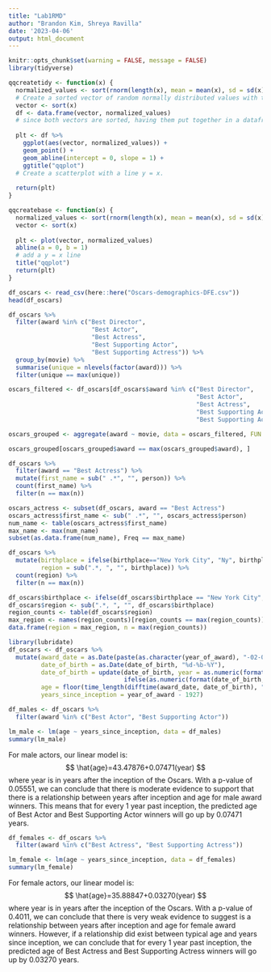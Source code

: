 ```yaml
---
title: "Lab1RMD"
author: "Brandon Kim, Shreya Ravilla"
date: '2023-04-06'
output: html_document
---
```


```r
knitr::opts_chunk$set(warning = FALSE, message = FALSE) 
library(tidyverse)
```


```r
qqcreatetidy <- function(x) {
  normalized_values <- sort(rnorm(length(x), mean = mean(x), sd = sd(x))) 
  # Create a sorted vector of random normally distributed values with the mean and sd of the inputted vector
  vector <- sort(x)
  df <- data.frame(vector, normalized_values)
  # since both vectors are sorted, having them put together in a dataframe will match the values from low to high.
  
  plt <- df %>%
    ggplot(aes(vector, normalized_values)) +
    geom_point() +
    geom_abline(intercept = 0, slope = 1) +
    ggtitle("qqplot")
  # Create a scatterplot with a line y = x. 
  
  return(plt)
}
```


```r
qqcreatebase <- function(x) {
  normalized_values <- sort(rnorm(length(x), mean = mean(x), sd = sd(x))) 
  vector <- sort(x)
  
  plt <- plot(vector, normalized_values)
  abline(a = 0, b = 1)
  # add a y = x line
  title("qqplot")
  return(plt)
}
```


```r
df_oscars <- read_csv(here::here("Oscars-demographics-DFE.csv"))
head(df_oscars)
```


```r
df_oscars %>% 
  filter(award %in% c("Best Director", 
                       "Best Actor", 
                       "Best Actress", 
                       "Best Supporting Actor", 
                       "Best Supporting Actress")) %>%
  group_by(movie) %>%
  summarise(unique = nlevels(factor(award))) %>%
  filter(unique == max(unique))
```


```r
oscars_filtered <- df_oscars[df_oscars$award %in% c("Best Director", 
                                                    "Best Actor",
                                                    "Best Actress",
                                                    "Best Supporting Actor",
                                                    "Best Supporting Actress"),]

oscars_grouped <- aggregate(award ~ movie, data = oscars_filtered, FUN = function(x) length(unique(x)))

oscars_grouped[oscars_grouped$award == max(oscars_grouped$award), ]
```


```r
df_oscars %>%
  filter(award == "Best Actress") %>%
  mutate(first_name = sub(" .*", "", person)) %>%
  count(first_name) %>%
  filter(n == max(n))
```


```r

oscars_actress <- subset(df_oscars, award == "Best Actress")
oscars_actress$first_name <- sub(" .*", "", oscars_actress$person)
num_name <- table(oscars_actress$first_name)
max_name <- max(num_name)
subset(as.data.frame(num_name), Freq == max_name)
```

```r
df_oscars %>% 
  mutate(birthplace = ifelse(birthplace=="New York City", "Ny", birthplace),
         region = sub(".*, ", "", birthplace)) %>%
  count(region) %>%
  filter(n == max(n))
```


```r
df_oscars$birthplace <- ifelse(df_oscars$birthplace == "New York City", "Ny", df_oscars$birthplace)
df_oscars$region <- sub(".*, ", "", df_oscars$birthplace)
region_counts <- table(df_oscars$region)
max_region <- names(region_counts)[region_counts == max(region_counts)]
data.frame(region = max_region, n = max(region_counts))
```


```r
library(lubridate)   
df_oscars <- df_oscars %>%
  mutate(award_date = as.Date(paste(as.character(year_of_award), "-02-01", sep = "")), 
         date_of_birth = as.Date(date_of_birth, "%d-%b-%Y"), 
         date_of_birth = update(date_of_birth, year = as.numeric(format(date_of_birth, "%Y")) + 
                                ifelse(as.numeric(format(date_of_birth, "%Y")) < 99, 1900, 0)),
         age = floor(time_length(difftime(award_date, date_of_birth), "years")), 
         years_since_inception = year_of_award - 1927)
```


```r
df_males <- df_oscars %>%
  filter(award %in% c("Best Actor", "Best Supporting Actor")) 

lm_male <- lm(age ~ years_since_inception, data = df_males)
summary(lm_male)
```
For male actors, our linear model is:
$$
\hat{age}=43.47876+0.07471(year)
$$
where year is in years after the inception of the Oscars. With a p-value of 0.05551, we can conclude that there is moderate evidence to support that there is a relationship between years after inception and age for male award winners. This means that for every 1 year past inception, the predicted age of Best Actor and Best Supporting Actor winners will go up by 0.07471 years. 


```r
df_females <- df_oscars %>%
  filter(award %in% c("Best Actress", "Best Supporting Actress")) 

lm_female <- lm(age ~ years_since_inception, data = df_females)
summary(lm_female)
```

For female actors, our linear model is:
$$
\hat{age}=35.88847+0.03270(year)
$$
where year is in years after the inception of the Oscars. With a p-value of 0.4011, we can conclude that there is very weak evidence to suggest 
is a relationship between years after inception and age for female award winners. However, if a relationship did exist between typical age and years since inception, we can conclude that for every 1 year past inception, the predicted age of Best Actress and Best Supporting Actress winners will go up by 0.03270 years. 













